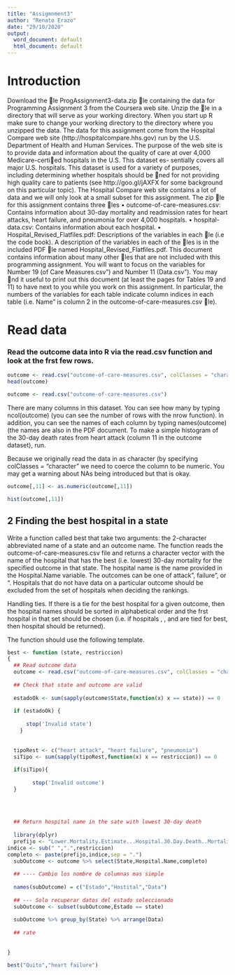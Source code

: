 ```yaml
---
title: "Assigmnment3"
author: "Renato Erazo"
date: "29/10/2020"
output:
  word_document: default
  html_document: default
---
```





# Introduction
Download the le ProgAssignment3-data.zip le containing the data for Programming Assignment 3 from
the Coursera web site. Unzip the le in a directory that will serve as your working directory. When you
start up R make sure to change your working directory to the directory where you unzipped the data.
The data for this assignment come from the Hospital Compare web site (http://hospitalcompare.hhs.gov)
run by the U.S. Department of Health and Human Services. The purpose of the web site is to provide data and
information about the quality of care at over 4,000 Medicare-certied hospitals in the U.S. This dataset es-
sentially covers all major U.S. hospitals. This dataset is used for a variety of purposes, including determining
whether hospitals should be ned for not providing high quality care to patients (see http://goo.gl/jAXFX
for some background on this particular topic).
The Hospital Compare web site contains a lot of data and we will only look at a small subset for this
assignment. The zip le for this assignment contains three les
• outcome-of-care-measures.csv: Contains information about 30-day mortality and readmission rates
for heart attacks, heart failure, and pneumonia for over 4,000 hospitals.
• hospital-data.csv: Contains information about each hospital.
• Hospital_Revised_Flatfiles.pdf: Descriptions of the variables in each le (i.e the code book).
A description of the variables in each of the les is in the included PDF le named Hospital_Revised_Flatfiles.pdf.
This document contains information about many other les that are not included with this programming
assignment. You will want to focus on the variables for Number 19 (\Outcome of Care Measures.csv") and
Number 11 (\Hospital Data.csv"). You may nd it useful to print out this document (at least the pages for
Tables 19 and 11) to have next to you while you work on this assignment. In particular, the numbers of
the variables for each table indicate column indices in each table (i.e. \Hospital Name" is column 2 in the
outcome-of-care-measures.csv le).

# Read data

### Read the outcome data into R via the read.csv function and look at the frst few rows.



```r
outcome <- read.csv("outcome-of-care-measures.csv", colClasses = "character")
head(outcome)
```
```r
outcome <- read.csv("outcome-of-care-measures.csv")
```

There are many columns in this dataset. You can see how many by typing ncol(outcome) (you can see the number of rows with the nrow function). In addition, you can see the names of each column by typing names(outcome) (the names are also in the PDF document.
To make a simple histogram of the 30-day death rates from heart attack (column 11 in the outcome dataset), run.

Because we originally read the data in as character (by specifying colClasses = "character" we need to coerce the column to be numeric. You may get a warning about NAs being introduced but that is okay.

```r
outcome[,11] <- as.numeric(outcome[,11])

hist(outcome[,11])
```

## 2 Finding the best hospital in a state

Write a function called best that take two arguments: the 2-character abbreviated name of a state and an outcome name. The function reads the outcome-of-care-measures.csv file and returns a character vector with the name of the hospital that has the best (i.e. lowest) 30-day mortality for the specified outcome in that state. The hospital name is the name provided in the Hospital.Name variable. The outcomes can be one of \heart attack", \heart failure", or \pneumonia". Hospitals that do not have data on a particular outcome should be excluded from the set of hospitals when deciding the rankings.

Handling ties. If there is a tie for the best hospital for a given outcome, then the hospital names should be sorted in alphabetical order and the frst hospital in that set should be chosen (i.e. if hospitals \b", \c", and \f" are tied for best, then hospital \b" should be returned). 

The function should use the following template.

```r
best <- function (state, restriccion)
{
  ## Read outcome data
  outcome <- read.csv("outcome-of-care-measures.csv", colClasses = "character")
  
  ## Check that state and outcome are valid
  
  estadoOk <- sum(sapply(outcome$State,function(x) x == state)) == 0
  
  if (estadoOk) {
     
      stop('Invalid state')
    }
  
  
  tipoRest <- c("heart attack", "heart failure", "pneumonia")
  siTipo <- sum(sapply(tipoRest,function(x) x == restriccion)) == 0
  
  if(siTipo){
   
        stop('Invalid outcome')
  }
  
  
  
  
  ## Return hospital name in the sate with lowest 30-day death
  
  library(dplyr)
  prefijo <- "Lower.Mortality.Estimate...Hospital.30.Day.Death..Mortality..Rates.from"
indice <- sub(" ",".",restriccion)
completo <- paste(prefijo,indice,sep = ".")
  subOutcome <- outcome %>% select(State,Hospital.Name,completo)
  
  ## ---- Cambio los nombre de columnas mas simple
  
  names(subOutcome) = c("Estado","Hostital","Data")
  
  ## --- Solo recuperar datos del estado seleccionado
  subOutcome <- subset(subOutcome,Estado == state)
  
  subOutcome %>% group_by(State) %>% arrange(Data)
  
  ## rate
  
  
}

best("Quito","heart failure")
```

